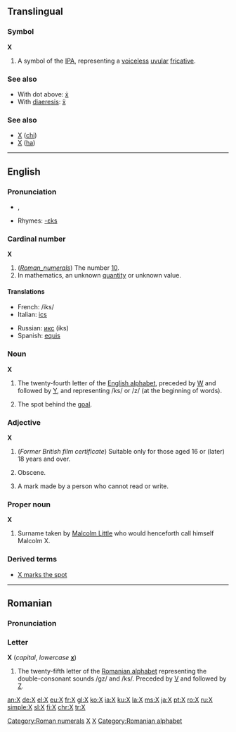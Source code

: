 {{see|Appendix:Variations of "x"}}

{{wikipedia}}
==Translingual==

===Symbol===
'''X'''

# A symbol of the [[IPA]], representing a [[voiceless]] [[uvular]] [[fricative]].

===See also===
*With dot above: [[ẋ]]
*With [[diaeresis]]: [[ẍ]]

===See also===
*[[Χ]] ([[chi]])
*[[Х]] ([[ha]])

[[Category:Roman numerals]]

----

==English==

===Pronunciation===
*{{IPA|/ɛks/}}, {{SAMPA|/Eks/}}
*Rhymes: [[Rhymes:English:-ɛks|-ɛks]]

===Cardinal number===
'''X'''

# (''[[Roman_numerals]]'') The number [[Ten|10]].
# In mathematics, an unknown [[quantity]] or unknown value.

====Translations====
{{top}}
*French: /iks/
*Italian: [[ics]]
{{mid}}
*Russian: [[икс]] (iks)
*Spanish: [[equis]]
{{bottom}}

===Noun===
'''X'''

# The twenty-fourth letter of the [[Appendix:Roman script|English alphabet]], preceded by [[W]] and followed by [[Y]], and representing /ks/ or /z/ (at the beginning of words).
# {{lacrosse}} The spot behind the [[goal]].

===Adjective===
'''X'''

# (''Former British film certificate'') Suitable only for those aged 16 or (later) 18 years and over.
# {{context|movie rating}} Obscene.
# A mark made by a person who cannot read or write.

===Proper noun===
'''X'''

# Surname taken by [[w:Malcolm X|Malcolm Little]] who would henceforth call himself Malcolm X.

===Derived terms===
*[[X marks the spot]]

[[Category:Latin letters|X]]
[[Category:IPA symbols|X]]

----

==Romanian==

===Pronunciation===
{{IPA|/iks/|lang=ro}}

===Letter===
'''X''' (''capital'', ''lowercase'' '''[[x]]''')

# The twenty-fifth letter of the [[Romanian alphabet]] representing the double-consonant sounds /gz/ and /ks/. Preceded by [[V]] and followed by [[Z]].

[[Category:Romanian alphabet]]

[[an:X]]
[[de:X]]
[[el:X]]
[[eu:X]]
[[fr:X]]
[[gl:X]]
[[ko:X]]
[[ia:X]]
[[ku:X]]
[[la:X]]
[[ms:X]]
[[ja:X]]
[[pt:X]]
[[ro:X]]
[[ru:X]]
[[simple:X]]
[[sl:X]]
[[fi:X]]
[[chr:X]]
[[tr:X]]